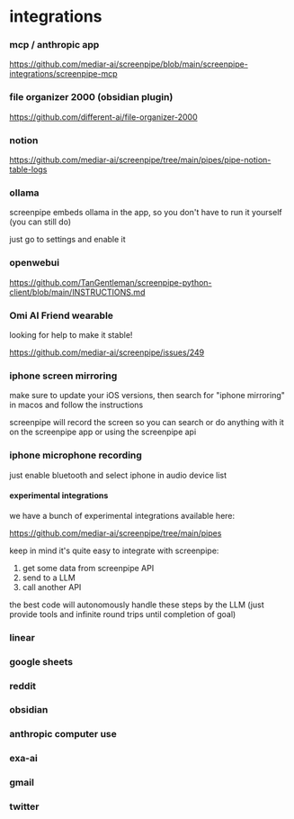 


# integrations

### mcp / anthropic app 

https://github.com/mediar-ai/screenpipe/blob/main/screenpipe-integrations/screenpipe-mcp

### file organizer 2000 (obsidian plugin)

https://github.com/different-ai/file-organizer-2000

### notion 

https://github.com/mediar-ai/screenpipe/tree/main/pipes/pipe-notion-table-logs

### ollama

screenpipe embeds ollama in the app, so you don't have to run it yourself (you can still do)

just go to settings and enable it

### openwebui 

https://github.com/TanGentleman/screenpipe-python-client/blob/main/INSTRUCTIONS.md

### Omi AI Friend wearable 

looking for help to make it stable!

https://github.com/mediar-ai/screenpipe/issues/249

### iphone screen mirroring

make sure to update your iOS versions, then search for "iphone mirroring" in macos and follow the instructions

screenpipe will record the screen so you can search or do anything with it on the screenpipe app or using the screenpipe api

### iphone microphone recording

just enable bluetooth and select iphone in audio device list


#### experimental integrations

we have a bunch of experimental integrations available here:

https://github.com/mediar-ai/screenpipe/tree/main/pipes

keep in mind it's quite easy to integrate with screenpipe:
1. get some data from screenpipe API 
2. send to a LLM 
3. call another API 

the best code will autonomously handle these steps by the LLM (just provide tools and infinite round trips until completion of goal)


### linear

### google sheets 

### reddit 

### obsidian

### anthropic computer use

### exa-ai 

### gmail 

### twitter



